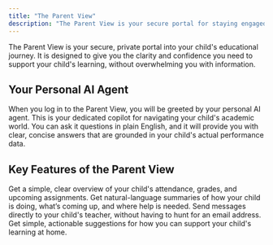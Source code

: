```yaml
---
title: "The Parent View"
description: "The Parent View is your secure portal for staying engaged with your child's education."
---
```


The Parent View is your secure, private portal into your child's educational journey. It is designed to give you the clarity and confidence you need to support your child's learning, without overwhelming you with information.

## Your Personal AI Agent

When you log in to the Parent View, you will be greeted by your personal AI agent. This is your dedicated copilot for navigating your child's academic world. You can ask it questions in plain English, and it will provide you with clear, concise answers that are grounded in your child's actual performance data.

## Key Features of the Parent View

<CardGroup cols={2}>
  <Card title="At-a-Glance Dashboard" icon="grid-2">
    Get a simple, clear overview of your child's attendance, grades, and upcoming assignments.
  </Card>
  <Card title="Transparent Progress Updates" icon="message-square-text">
    Get natural-language summaries of how your child is doing, what’s coming up, and where help is needed.
  </Card>
  <Card title="Direct Messaging" icon="send">
    Send messages directly to your child's teacher, without having to hunt for an email address.
  </Card>
  <Card title="Personalized Coaching" icon="lightbulb">
    Get simple, actionable suggestions for how you can support your child's learning at home.
  </Card>
</CardGroup>